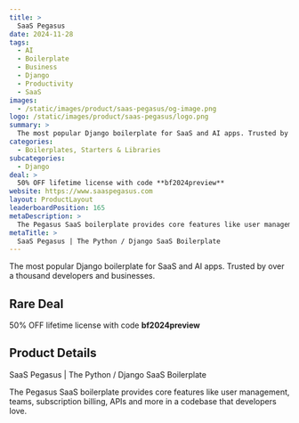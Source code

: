```yaml
---
title: >
  SaaS Pegasus
date: 2024-11-28
tags:
  - AI
  - Boilerplate
  - Business
  - Django
  - Productivity
  - SaaS
images:
  - /static/images/product/saas-pegasus/og-image.png
logo: /static/images/product/saas-pegasus/logo.png
summary: >
  The most popular Django boilerplate for SaaS and AI apps. Trusted by over a thousand developers and businesses.
categories:
  - Boilerplates, Starters & Libraries
subcategories:
  - Django
deal: >
  50% OFF lifetime license with code **bf2024preview**
website: https://www.saaspegasus.com
layout: ProductLayout
leaderboardPosition: 165
metaDescription: >
  The Pegasus SaaS boilerplate provides core features like user management, teams, subscription billing, APIs and more in a codebase that developers love.
metaTitle: >
  SaaS Pegasus | The Python / Django SaaS Boilerplate
---
```

The most popular Django boilerplate for SaaS and AI apps. Trusted by over a thousand developers and businesses.

## Rare Deal

50% OFF lifetime license with code **bf2024preview**

## Product Details

SaaS Pegasus | The Python / Django SaaS Boilerplate

The Pegasus SaaS boilerplate provides core features like user management, teams, subscription billing, APIs and more in a codebase that developers love.
